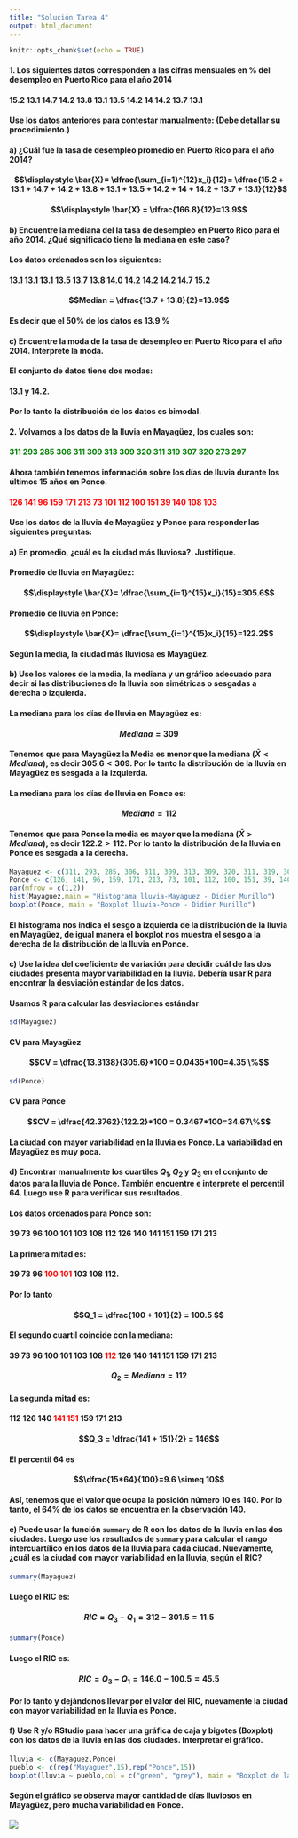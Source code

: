 ```yaml
---
title: "Solución Tarea 4"
output: html_document
---
```


```r
knitr::opts_chunk$set(echo = TRUE)
```


#### 1. Los siguientes datos corresponden a las cifras mensuales en % del desempleo en Puerto Rico para el año 2014

#### 15.2 13.1 14.7 14.2 13.8 13.1 13.5 14.2 14 14.2 13.7  13.1

#### Use los datos anteriores para contestar manualmente: (Debe detallar su procedimiento.)

#### a) ¿Cuál fue la tasa de desempleo promedio  en Puerto Rico para el año 2014?

#### $$\displaystyle \bar{X}= \dfrac{\sum_{i=1}^{12}x_i}{12}= \dfrac{15.2 + 13.1 + 14.7 + 14.2 + 13.8 + 13.1 + 13.5 + 14.2 + 14 + 14.2 + 13.7 + 13.1}{12}$$

#### $$\displaystyle \bar{X} = \dfrac{166.8}{12}=13.9$$

#### b)  Encuentre la mediana del la tasa de desempleo en Puerto Rico para el año 2014. ¿Qué significado tiene la mediana en este caso?

#### Los datos ordenados son los siguientes:

#### 13.1 13.1 13.1 13.5 13.7 13.8 14.0 14.2 14.2 14.2 14.7 15.2

#### $$Median = \dfrac{13.7 + 13.8}{2}=13.9$$

#### Es decir que el 50\% de los datos es 13.9 \%

#### c)  Encuentre la moda de la tasa de desempleo en Puerto Rico para el año 2014. Interprete la moda.

#### El conjunto de datos tiene dos modas: 

#### 13.1 y 14.2. 

#### Por lo tanto la distribución de los datos es bimodal. 

#### 2. Volvamos a los datos de la lluvia en Mayagüez, los cuales son:


#### <span style="color:green">311 293 285 306 311 309 313 309 320 311 319 307 320 273 297</span>


#### Ahora también tenemos información sobre los días de lluvia durante los últimos 15 años en Ponce.


#### <span style="color:red">126 141  96 159 171 213  73 101 112 100 151  39 140 108 103</span>


#### Use los datos de la lluvia de Mayagüez y Ponce para responder las siguientes preguntas:

#### a) En promedio, ¿cuál es la ciudad más lluviosa?. Justifique.

#### Promedio de lluvia en Mayagüez:

#### $$\displaystyle \bar{X}= \dfrac{\sum_{i=1}^{15}x_i}{15}=305.6$$

#### Promedio de lluvia en Ponce:

#### $$\displaystyle \bar{X}= \dfrac{\sum_{i=1}^{15}x_i}{15}=122.2$$

#### Según la media, la ciudad más lluviosa es Mayagüez.

#### b) Use los valores de la media, la mediana y un gráfico adecuado para decir si las distribuciones de la lluvia son simétricas o sesgadas a derecha o izquierda.


#### La mediana para los días de lluvia en Mayagüez es:


#### $$Mediana = 309$$

#### Tenemos que para Mayagüez la Media es menor que la mediana ($\bar{X} < Mediana$), es decir $305.6 < 309$. Por lo tanto la distribución de la lluvia en Mayagüez es sesgada a la izquierda. 


#### La mediana para los días de lluvia en Ponce es:


#### $$Mediana = 112$$

#### Tenemos que para Ponce la media es mayor que la mediana ($\bar{X} > Mediana$), es decir $122.2 > 112$. Por lo tanto la distribución de la lluvia en Ponce es sesgada a la derecha. 

```r
Mayaguez <- c(311, 293, 285, 306, 311, 309, 313, 309, 320, 311, 319, 307, 320, 273, 297)
Ponce <- c(126, 141, 96, 159, 171, 213, 73, 101, 112, 100, 151, 39, 140, 108, 103)
par(mfrow = c(1,2))
hist(Mayaguez,main = "Histograma lluvia-Mayaguez - Didier Murillo")
boxplot(Ponce, main = "Boxplot lluvia-Ponce - Didier Murillo")
```

#### El histograma nos indica el sesgo a izquierda de la distribución de la lluvia en Mayagüez, de igual manera el boxplot nos muestra el sesgo a la derecha de la distribución de la lluvia en Ponce. 

#### c) Use la idea del coeficiente de variación para decidir cuál de las dos ciudades presenta mayor variabilidad en la lluvia. Debería usar R para encontrar la desviación estándar de los datos. 



#### Usamos R para calcular las desviaciones estándar 

```r
sd(Mayaguez)
```

#### CV para Mayagüez 

#### $$CV = \dfrac{13.3138}{305.6}*100 = 0.0435*100=4.35 \%$$

```r
sd(Ponce)
```

#### CV para Ponce

#### $$CV = \dfrac{42.3762}{122.2}*100 = 0.3467*100=34.67\%$$

#### La ciudad con mayor variabilidad en la lluvia es Ponce. La variabilidad en Mayagüez es muy poca. 

#### d) Encontrar manualmente los cuartiles $Q_1, Q_2$ y $Q_3$ en el conjunto de datos para la lluvia de Ponce. También encuentre e interprete el percentil 64.  Luego use R para verificar sus resultados.

#### Los datos ordenados para Ponce son:

#### 39  73  96 100 101 103 108 112 126 140 141 151 159 171 213

#### La primera mitad es: 

#### 39  73  96 <span style="color:red"> 100 101 </span> 103 108 112. 

#### Por lo tanto 

#### $$Q_1 = \dfrac{100 + 101}{2} = 100.5 $$

#### El segundo cuartil coincide con la mediana: 

#### 39  73  96 100 101 103 108 <span style="color:red">  112 </span>  126 140 141 151 159 171 213

#### $$Q_2 = Mediana = 112 $$

#### La segunda mitad es:

#### 112 126 140 <span style="color:red"> 141 151 </span>  159 171 213


#### $$Q_3 = \dfrac{141 + 151}{2} = 146$$

#### El percentil 64 es 

#### $$\dfrac{15*64}{100}=9.6 \simeq 10$$

#### Así, tenemos que el valor que ocupa la posición número 10 es 140. Por lo tanto, el 64% de los datos se encuentra en la observación 140.

#### e) Puede usar la función `summary` de R con los datos de la lluvia en las dos ciudades. Luego use los resultados de `summary` para calcular el rango intercuartílico en los datos de la lluvia para cada ciudad. Nuevamente, ¿cuál es la ciudad con mayor variabilidad en la lluvia, según el RIC?

```r
summary(Mayaguez)
```

#### Luego el RIC es:

#### $$RIC = Q_3 - Q_1 = 312 - 301.5 = 11.5$$


```r
summary(Ponce)
```

#### Luego el RIC es:

#### $$RIC = Q_3 - Q_1 = 146.0 - 100.5 = 45.5$$

#### Por lo tanto y dejándonos llevar por el valor del RIC, nuevamente la ciudad con mayor variabilidad en la lluvia es Ponce. 

#### f) Use R y/o RStudio para hacer una gráfica de caja y bigotes (Boxplot) con los datos de la lluvia en las dos ciudades. Interpretar el gráfico.

```r
lluvia <- c(Mayaguez,Ponce)
pueblo <- c(rep("Mayaguez",15),rep("Ponce",15))
boxplot(lluvia ~ pueblo,col = c("green", "grey"), main = "Boxplot de la lluvia por ciudad - Didier Murillo")
```

#### Según el gráfico se observa mayor cantidad de días lluviosos en Mayagüez, pero mucha variabilidad en Ponce.
 

![](blanco.png)
